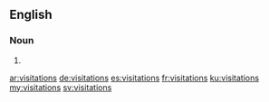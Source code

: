 ==English==

===Noun===
{{head|en|plural}}

# {{plural of|visitation|lang=en}}

[[ar:visitations]]
[[de:visitations]]
[[es:visitations]]
[[fr:visitations]]
[[ku:visitations]]
[[my:visitations]]
[[sv:visitations]]